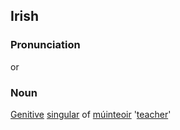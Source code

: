 ==Irish==
===Pronunciation===
{{IPA|[ˈmuːɲt&#690;oːrə]}} or {{IPA|[muːɲˈt&#690;oːrə]}}
===Noun===
[[Genitive]] [[singular]] of [[múinteoir]] '[[teacher]]'